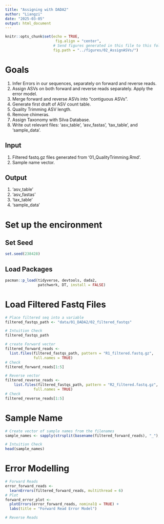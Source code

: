```yaml
---
title: "Assigning with DADA2"
author: "Liangzi"
date: "2025-03-05"
output: html_document
---
```


```r
knitr::opts_chunk$set(echo = TRUE,
                       fig.align = "center",
                      # Send figures generated in this file to this folder below
                      fig.path = "../figures/02_AssignASVs/")
```

# Goals

1. Infer Errors in our sequences, separately on forward and reverse reads.
2. Assign ASVs on both forward and reverse reads separately. Apply the error model.
3. Merge forward and reverse ASVs into "contiguous ASVs".
4. Generate first draft of ASV count table.
5. Quality Trimming ASV length.
6. Remove chimeras.
7. Assign Taxonomy with Silva Database.
8. Write out relevant files: 'asv_table', 'asv_fastas', 'tax_table', and 'sample_data'.

## Input
1. Filtered fastq.gz files generated from '01_QualityTrimming.Rmd'.
2. Sample name vector.

## Output
1. 'asv_table'
2. 'asv_fastas'
3. 'tax_table'
4. 'sample_data'

# Set up the encironment

## Set Seed
```r
set.seed(238428)
```

## Load Packages
```r
pacman::p_load(tidyverse, devtools, dada2, 
               patchwork, DT, install = FALSE)
```

# Load Filtered Fastq Files
```r
# Place filtered seq into a variable
filtered_fastqs_path <- "data/01_DADA2/02_filtered_fastqs"

# Intuition Check 
filtered_fastqs_path

# create Forward vector
filtered_forward_reads <- 
  list.files(filtered_fastqs_path, pattern = "R1_filtered.fastq.gz",
             full.names = TRUE)
# Check 
filtered_forward_reads[1:5]

# Reverse vector
filtered_reverse_reads <- 
    list.files(filtered_fastqs_path, pattern = "R2_filtered.fastq.gz",
             full.names = TRUE)  
# Check 
filtered_reverse_reads[1:5]
```

# Sample Name
```r
# Create vector of sample names from the filenames 
sample_names <- sapply(strsplit(basename(filtered_forward_reads), "_"), `[`,1) 

# Intuition Check 
head(sample_names)
```

# Error Modelling
```r
# Forward Reads
error_forward_reads <-
  learnErrors(filtered_forward_reads, multithread = 6)
# Plot
forward_error_plot <- 
  plotErrors(error_forward_reads, nominalQ = TRUE) + 
  labs(title = "Forward Read Error Model")

# Reverse Reads


```


